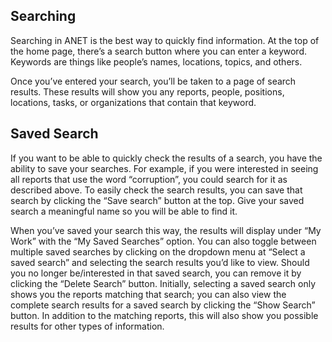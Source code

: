 
<Meta title="1. ANET User Stories/Search" />

## Searching

Searching in ANET is the best way to quickly find information. At the top of the home page, there’s
a search button where you can enter a keyword. Keywords are things like people’s names, locations,
topics, and others.

Once you’ve entered your search, you’ll be taken to a page of search results. These results will
show you any reports, people, positions, locations, tasks, or organizations that contain that
keyword.

## Saved Search

If you want to be able to quickly check the results of a search, you have the ability to save your
searches. For example, if you were interested in seeing all reports that use the word “corruption”,
you could search for it as described above. To easily check the search results, you can save that
search by clicking the “Save search” button at the top. Give your saved search a meaningful name so
you will be able to find it.

When you’ve saved your search this way, the results will display under “My Work” with the “My Saved
Searches” option. You can also toggle between multiple saved searches by clicking on the dropdown
menu at “Select a saved search” and selecting the search results you’d like to view. Should you no
longer be/interested in that saved search, you can remove it by clicking the “Delete Search” button.
Initially, selecting a saved search only shows you the reports matching that search; you can also
view the complete search results for a saved search by clicking the “Show Search” button. In
addition to the matching reports, this will also show you possible results for other types of
information.

